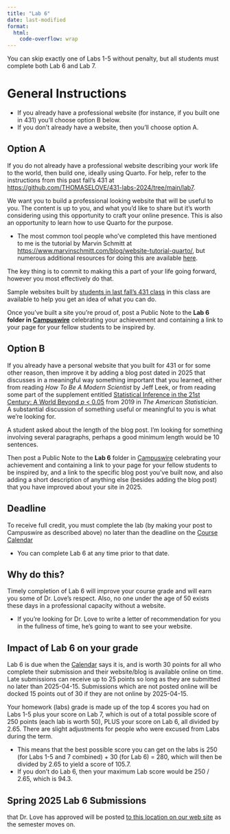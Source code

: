 ```yaml
---
title: "Lab 6"
date: last-modified
format: 
  html:
    code-overflow: wrap
---
```


:::{.callout-important}

You can skip exactly one of Labs 1-5 without penalty, but all students must complete both Lab 6 and Lab 7.

:::

# General Instructions

- If you already have a professional website (for instance, if you built one in 431) you'll choose option B below. 
- If you don't already have a website, then you'll choose option A.

## Option A

If you do not already have a professional website describing your work life to the world, then build one, ideally using Quarto. For help, refer to the instructions from this past fall's 431 at <https://github.com/THOMASELOVE/431-labs-2024/tree/main/lab7>.

We want you to build a professional looking website that will be useful to you. The content is up to you, and what you’d like to share but it’s worth considering using this opportunity to craft your online presence. This is also an opportunity to learn how to use Quarto for the purpose.

- The most common tool people who've completed this have mentioned to me is the tutorial by Marvin Schmitt at <https://www.marvinschmitt.com/blog/website-tutorial-quarto/>, but numerous additional resources for doing this are available [here](https://github.com/THOMASELOVE/431-labs-2024/blob/main/lab7/README.md).

The key thing is to commit to making this a part of your life going forward, however you most effectively do that.

Sample websites built by [students in last fall's 431 class](https://github.com/THOMASELOVE/431-labs-2024/tree/main/lab7#new-completed-websites-by-students-in-this-years-class) in this class are available to help you get an idea of what you can do.

Once you’ve built a site you’re proud of, post a Public Note to the **Lab 6 folder in [Campuswire](https://campuswire.com/)** celebrating your achievement and containing a link to your page for your fellow students to be inspired by.

## Option B

If you already have a personal website that you built for 431 or for some other reason, then improve it by adding a blog post dated in 2025 that discusses in a meaningful way something important that you learned, either from reading *How To Be A Modern Scientist* by Jeff Leek, or from reading some part of the supplement entitled [Statistical Inference in the 21st Century: A World Beyond *p* < 0.05](https://amstat.tandfonline.com/toc/utas20/73/sup1) from 2019 in *The American Statistician*. A substantial discussion of something useful or meaningful to you is what we're looking for.

:::{.callout-note}

A student asked about the length of the blog post. I'm looking for something involving several paragraphs, perhaps a good minimum length would be 10 sentences.

:::

Then post a Public Note to the **Lab 6** folder in [Campuswire](https://campuswire.com/) celebrating your achievement and containing a link to your page for your fellow students to be inspired by, and a link to the specific blog post you've built now, and also adding a short description of anything else (besides adding the blog post) that you have improved about your site in 2025.

## Deadline

To receive full credit, you must complete the lab (by making your post to Campuswire as described above) no later than the deadline on the [Course Calendar](calendar.qmd) 

- You can complete Lab 6 at any time prior to that date. 

## Why do this?

Timely completion of Lab 6 will improve your course grade and will earn you some of Dr. Love's respect. Also, no one under the age of 50 exists these days in a professional capacity without a website. 

- If you're looking for Dr. Love to write a letter of recommendation for you in the fullness of time, he's going to want to see your website.

## Impact of Lab 6 on your grade

Lab 6 is due when the [Calendar](calendar.qmd) says it is, and is worth 30 points for all who complete their submission and their website/blog is available online on time. Late submissions can receive up to 25 points so long as they are submitted no later than 2025-04-15. Submissions which are not posted online will be docked 15 points out of 30 if they are not online by 2025-04-15.

Your homework (labs) grade is made up of the top 4 scores you had on Labs 1-5 plus your score on Lab 7, which is out of a total possible score of 250 points (each lab is worth 50), PLUS your score on Lab 6, all divided by 2.65. There are slight adjustments for people who were excused from Labs during the term.

- This means that the best possible score you can get on the labs is 250 (for Labs 1-5 and 7 combined) + 30 (for Lab 6) = 280, which will then be divided by 2.65 to yield a score of 105.7.
- If you don't do Lab 6, then your maximum Lab score would be 250 / 2.65, which is 94.3.

## Spring 2025 Lab 6 Submissions

that Dr. Love has approved will be posted [to this location on our web site](https://github.com/THOMASELOVE/432-classes-2025/tree/main/lab6) as the semester moves on.

